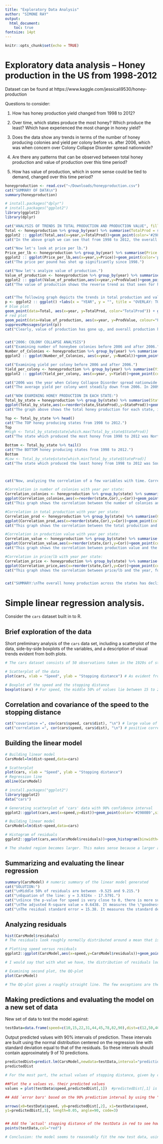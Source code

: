 ```yaml
---
title: "Exploratory Data Analysis"
author: "SIMONE RAY"
output:   
  html_document:
    toc: true
fontsize: 14pt
---
```

  <!-- This is just the options for setup. Leave them be.-->
  
```r
knitr::opts_chunk$set(echo = TRUE)
```

<!-- This starts the actual text of the document. Feel free to add text/code here. -->
  
# Exploratory data analysis -- Honey production in the US from 1998-2012

Dataset can be found at https://www.kaggle.com/jessicali9530/honey-production 

Questions to consider:

1. How has honey production yield changed from 1998 to 2012?

2. Over time, which states produce the most honey? Which produce the least? Which have experienced the most change in honey yield?

3. Does the data show any trends in terms of the number of honey producing colonies and yield per colony before vs. after 2006, which was when concern over Colony Collapse Disorder spread nationwide?

4. Are there any patterns that can be observed between total honey production and value of production over this time period?

5. How has value of production, which in some sense could be tied to demand, changed over this time period?

```r
honeyproduction <- read.csv("~/Downloads/honeyproduction.csv")
cat("SUMMARY OF DATA\n")
summary(honeyproduction)

# install.packages("dplyr")
# install.packages("ggplot2")
library(ggplot2)
library(dplyr)

cat("ANALYSIS OF TRENDS IN TOTAL PRODUCTION AND PRODUCTION VALUE", fill = TRUE)
Total <- honeyproduction %>% group_by(year) %>% summarise(TotalProd = sum(totalprod))
ggplot2 :: ggplot(Total,aes(x=year,y=TotalProd))+geom_point(color='#2980B9',size=4)+geom_smooth(method=lm,se=TRUE, color='#2C3E50')+labs(x = "YEAR", y = "Total Honey Production", title = "OVERALL HONEY PRODUCTION FROM 1998 to 2012")
cat("In the above graph we can see that from 1998 to 2012, the overall amount of honey production across the United States has declined.")

cat("Now let's look at price per lb.")
Price_per_lb <- honeyproduction %>% group_by(year) %>% summarise(Price = mean(priceperlb))
ggplot2 :: ggplot(Price_per_lb,aes(x=year,y=Price))+geom_point(color='purple',size=2)+geom_line(color='#2C3E50')+labs(x = "YEAR", y = "Average price per pound(dollars)", title = "AVERAGE PRICE PER POUND FROM 1998 to 2012")
cat("The price per pound has shot up significantly since 1998.")

cat("Now let's analyze value of production.")
Value_of_production <- honeyproduction %>% group_by(year) %>% summarise(ProdValue = sum(prodvalue))
ggplot2 :: ggplot(Value_of_production,aes(x=year,y=ProdValue))+geom_point(color='red',size=4)+geom_smooth(method=lm,se=TRUE, color='#2C3E50')+labs(x = "YEAR", y = "Value of Honey Production", title = "OVERALL PRODUCTION VALUE FROM 1998 to 2012")
cat("The value of production shows the reverse trend as that seen for honey production. This makes sense as value of production = total production * price per lb. With a decline in honey production and consistent demand, the prices have gone up (as we saw above), leading to a higher value of production over time.")


cat("The following graph depicts the trends in total production and value of production in the same plot.")
p <- ggplot2 :: ggplot() +labs(x = "YEAR", y = "", title = "OVERLAY: TOTAL PRODUCTION AND PRODUCTION VALUE")+
# blue plot
geom_point(data=Total, aes(x=year, y=TotalProd, color="TotalProd")) + geom_line()+geom_smooth(data=Total, aes(x=year, y=TotalProd), fill="blue",colour="darkblue", size=1) +
# red plot
geom_point(data=Value_of_production, aes(x=year, y=ProdValue, colour="ProdValue")) + geom_line()+geom_smooth(data=Value_of_production, aes(x=year, y=ProdValue), fill="red",colour="red", size=1) + scale_colour_manual("", breaks = c("TotalProd", "ProdValue"), values = c("red", "darkblue"))
suppressMessages(print(p))
cat("Clearly, value of production has gone up, and overall production has gone down. This means that honey is slowly getting rarer and more expensive in the United States.")


cat("2006: COLONY COLLAPSE ANALYSIS")
cat("Examining number of honeybee colonies before 2006 and after 2006.")
Number_of_Colonies <- honeyproduction %>% group_by(year) %>% summarise(NumCol = sum(numcol))
ggplot2 :: ggplot(Number_of_Colonies, aes(x=year, y=NumCol))+geom_point(color='blue', size=3)+geom_line()+geom_vline(xintercept = 2006, linetype= 'dotted', color = 'purple')+labs(x= "YEAR", y="Number of Colonies", title = "NUMBER OF HONEYBEE COLONIES from 1998 to 2012")

cat("Examining yield per colony before 2006 and after 2006.")
Yield_per_colony <- honeyproduction %>% group_by(year) %>% summarise(Yield = mean(yieldpercol))
ggplot2 :: ggplot(Yield_per_colony, aes(x=year, y=Yield))+geom_point(color='blue', size=3)+geom_line()+geom_vline(xintercept = 2006, linetype= 'dotted', color = 'purple')+labs(x= "YEAR", y="Average yield from colonies (pounds)", title = "AVERAGE YIELD PER COLONY from 1998 to 2012")

cat("2006 was the year when Colony Collapse Disorder spread nationwide. From our two graphs, we can see the number of colonies did generally show a downward trend, going significantly low right before and after 2006. In 2008, it hit an all-time low (during time period of 1998 to 2012) but interestingly, shot up to an all-time high in 2010. This may be due to an interest in reviving the number of colonies following the nationwide concern in 2006.")
cat("The average yield per colony went steadily down from 2006. In 2009, it went down by a huge amount. Again this would explain why in 2010, the number of colonies went up: due to concern over low yield, there must have been an urgent attempt at reviving the number of colonies. After 2009, the average yield went up slightly but still remained relatively low. The overall trend from 1998 to 2012 shows a decrease in average yield.")

cat("NOW EXAMINING HONEY PRODUCTION IN EACH STATE:")
Total_by_state = honeyproduction %>% group_by(state) %>% summarise(StateProd = sum(totalprod)) %>% arrange(desc(StateProd)) 
ggplot(Total_by_state,aes(x=reorder(state,StateProd),y=StateProd))+geom_point(color='#2980B9',size=3)+geom_col(color="brown", fill="dark blue")+coord_flip()+labs(x = "STATE", y = "Total Honey Production (pounds)", title = "TOTAL HONEY PRODUCTION FOR EACH STATE from 1998 to 2012")
cat("The graph above shows the total honey production for each state, in descending order.") 

Top <- Total_by_state %>% head()
cat("The TOP honey producing states from 1998 to 2012.")
Top
#High <- Total_by_state$state[which.max(Total_by_state$StateProd)]
cat("The state which produced the most honey from 1998 to 2012 was North Dakota. North Dakota was followed by California, South Dakota, Florida, Montana, and Minnesota.")

Bottom <- Total_by_state %>% tail()
cat("The BOTTOM honey producing states from 1998 to 2012.")
Bottom
#Low <- Total_by_state$state[which.min(Total_by_state$StateProd)]
cat("The state which produced the least honey from 1998 to 2012 was South Carolina. Other States which produced the least amount of honey over this time period include Oklahama, Maryland, Kentucky, Maine and Virginia.")



cat("Now, analyzing the correlation of a few variables with time. Correlation has a value from 1 to -1. A positive correlation implies positive growth over time and a negative correlation implies negative growth over time. A correlation value of 0 implies no evident growth.") 

#Correlation in number of colonies with year per state:
Correlation_colonies <- honeyproduction %>% group_by(state) %>% summarise(Cor=cor(numcol, year)) %>% arrange(desc(Cor))
ggplot(Correlation_colonies,aes(x=reorder(state,Cor),y=Cor))+geom_point(color='#2980B9',size=3)+geom_col(color="yellow", fill="orange")+labs(x = "STATE", y = "Correlation of number of colonies with year", title = "GROWTH IN NUMBER OF COLONIES BY STATE FROM 1998 to 2012") +theme(axis.text.x = element_text(angle = 90, hjust = 1))
cat("This graph shows the correlation between the number of colonies and the year, for every state. It is laid out according to increasing correlation. More states show negative growth than positive growth, again pointing to a decline in overall number of honeybee colonies. In particular, Missouri, South Carolina and Maryland show the greatest negative growth. North Dakota, Hawaii, and Montana shows the greatest positive growth.") 

#Correlation in total production with year per state:
Correlation_prod <- honeyproduction %>% group_by(state) %>% summarise(Cor=cor(totalprod, year)) %>% arrange(desc(Cor))
ggplot(Correlation_prod,aes(x=reorder(state,Cor),y=Cor))+geom_point(color='#2980B9',size=3)+geom_col(color="brown", fill="dark blue")+labs(x = "STATE", y = "Correlation of total production with year", title = "GROWTH IN TOTAL PRODUCTION BY STATE FROM 1998 to 2012") +theme(axis.text.x = element_text(angle = 90, hjust = 1))
cat("This graph shows the correlation between the total production and the year, for every state. Total production has mostly decreased in majority of states, with the exception of Hawaii, South Carolina (no increase/decrease) and New Jersey, Kentucky, North Carolina, North Dakota, and Missouri (increase in production).")

#Correlation in production value with year per state:
Correlation_value <- honeyproduction %>% group_by(state) %>% summarise(Cor=cor(prodvalue, year)) %>% arrange(desc(Cor))
ggplot(Correlation_value,aes(x=reorder(state,Cor),y=Cor))+geom_point(color='#2980B9',size=3)+geom_col(color="black", fill="lightblue")+labs(x = "STATE", y = "Correlation of production value with year", title = "GROWTH IN PRODUCTION VALUE BY STATE FROM 1998 to 2012") +theme(axis.text.x = element_text(angle = 90, hjust = 1))
cat("This graph shows the correlation between production value and the year, for every state. Only 6 states, Maryland, Missouri, Oklahoma, Arkansas, Kansas, and Arizona show a decrease in production value over time. Most states have a positive correlation. This implies production value has generally increased, which matches with our previous analysis that total production value has increased over time.")

#Correlation in price/lb with year per state:
Correlation_price <- honeyproduction %>% group_by(state) %>% summarise(Cor=cor(priceperlb, year)) %>% arrange(desc(Cor))
ggplot(Correlation_price,aes(x=reorder(state,Cor),y=Cor))+geom_point(color='#2980B9',size=3)+geom_col(color="black", fill="darkgray")+labs(x = "STATE", y = "Correlation of price per lb with year", title = "GROWTH IN PRICE PER LB BY STATE FROM 1998 to 2012") +theme(axis.text.x = element_text(angle = 90, hjust = 1))
cat("This graph shows the correlation between price/lb and the year, for every state. There is a positive correlation for all states, i.e. price/lb of honey has steadily increased all across the country since 1998.")


cat("SUMMARY:\nThe overall honey production across the states has declined since 1998. The production value has inversely increased, with average cost per lb skyrocketing.\nVARIABLES: \nNumber of colonies has gone down in 31 out of 44 States.\nTotal production has gone down in 37 out of 44 states.\nProduction value has gone up in 38 out of 44 states.\nPrice per lb has gone up in ALL states. \n\nTOP 5 Honey Producers(based on total amount of honey produced):\n1. North Dakota\n2. California\n3. South Dakota\n4. Florida\n5. Montana \n\nBOTTOM 5 Honey Producers(based on total amount of honey produced)\n1. South Carolina\n2. Oklahama\n3. Maryland\n4. Kentucky\n5. Maine\n\n There are trends before and after 2006 when there was concern over the Colony Collapse disorder. The number of colonies started to drop before 2006 and then shot up for a short period of time before coming back down again. Average yield per colony also significantly dropped beginning 2005 and has stayed low.\n\n Hence, from the above data, we can see that honey is slowly but surely getting to be a rarer and more costly treat.")
```



# Simple linear regression analysis.
Consider the `cars` dataset built in to R.

## Brief exploration of the data
Short preliminary analysis of the `cars` data set, including a scatterplot of the data, side-by-side boxplots of the variables, and a description of visual trends evident from both plots.

```r
# The cars dataset consists of 50 observations taken in the 1920s of stopping distances with a given speed, where the speed is the independent x variable and the stopping distance is the dependent y variable. The speed is measured in mph and the distance in feet.

# Scatterplot of the data
plot(cars, xlab = "Speed", ylab = "Stopping distance") # As evident from this plot, on average, as speed increases, stopping distance also increases, i.e. there is a positive correlation between the two variables.

# Boxplot of the speed and the stopping distance
boxplot(cars) # For speed, the middle 50% of values lie between 15 to 20 mph. And for stopping distance, the middle 50% of values lie between about 20 to 60 feet. This implies that for a small variation/change in speed, there is a larger variation/change in stopping distance. 
```

## Correlation and covariance of the speed to the stopping distance

```r
cat("covariance =", cov(cars$speed, cars$dist), "\n") # large value of covariance is hard to interpret, the correlation constant is more useful
cat("correlation =", cor(cars$speed, cars$dist), "\n") # positive correlation of 0.8 implies stopping distance increases with speed, i.e. there is a relationship between the two variables AND that relationship is positively related (correlation values range from -1 to 1)
```

## Building the linear model 

```r
# Building linear model
CarsModel=lm(dist~speed,data=cars)

# Scatterplot
plot(cars, xlab = "Speed", ylab = "Stopping distance")
# Regression line
abline(CarsModel)
```


```r
# install.packages("ggplot2")
library(ggplot2)
data("cars")
```


```r
# Generating scatterplot of 'cars' data with 90% confidence interval
ggplot2::ggplot(cars,aes(x=speed,y=dist))+geom_point(color='#2980B9',size=4)+geom_smooth(method=lm,se=TRUE, color='#2C3E50',level=0.9)

# Building linear model
CarsModel=lm(dist~speed,data=cars)

# Histogram of residuals
ggplot2::ggplot(cars,aes(CarsModel$residuals))+geom_histogram(binwidth=5)

# The shaded region becomes larger. This makes sense because a larger area will have a higher chance of containing the "true" regression line versus a smaller area. The confidence interval widens at the extremities to accommodate the standard error in intercept and slope values. 

```

## Summarizing and evaluating the linear regression

```r
summary(CarsModel) # numeric summary of the linear model generated
cat("SOLUTION:")
cat("\nMiddle 50% of residuals are between -9.525 and 9.215.")
cat("\nEquation of the line: y = 3.9324x - 17.5791.")
cat("\nSince the p-value for speed is very close to 0, there is more substantial evidence that the estimate of 3.9324 is a solid claim, i.e. it has high significance. This is not so for the intercept of -17.5791, where the evidence may be insufficient, i.e. it has low significance.")
cat("\nThe adjusted R-square value = 0.6438. It measures the \"goodness\" of fit and is between 0 to 1. This means approximately 64% of randomness in the stopping distance is explained or \"removed\" by the variation of the input factor of speed.")
cat("\nThe residual standard error = 15.38. It measures the standard deviation in the distribution of residuals.")
```


## Analyzing residuals

```r
hist(CarsModel$residuals)
# The residuals look roughly normally distributed around a mean that is slightly less than 0 (although there are a few residuals that are in a higher range than would be predicted by a normal distribution).
```


```r
# Plotting speed versus residuals
ggplot2::ggplot(CarsModel,aes(x=speed,y=CarsModel$residuals))+geom_point(color='#2980B9',size=2)+geom_smooth(method=lm,se=TRUE, color='#2C3E50',level=0.9)

# I would say that with what we have, the distribution of residuals look roughly homoscedastic. While there are a few outliers, there is no clear pattern of ballooning of residuals with speed. Perhaps with a larger number of data points, one would be able to make a more confident analysis. 
```


```r
# Examining second plot, the QQ-plot
plot(CarsModel)

# The QQ-plot gives a roughly straight line. The few exceptions are the residual values of 23, 35, and 49, which are much larger than predicted. This was apparent in the previously generated histogram. The larger residual values are clearly not in line with the normal distribution. 
```


## Making predictions and evaluating the model on a new set of data

New set of data to test the model against:

```r
testData=data.frame(speed=c(10,15,22,31,44,45,78,82,90),dist=c(12,50,40,90,154,139,286,284,345))
```


Output predicted values with 90% intervals of prediction. These intervals are built using the normal distribution centered on the regression line with standard deviation equal to that of the residuals. So these intervals should contain approximately 9 of 10 predictions.

```r
predictedDist=predict.lm(CarsModel,newdata=testData,interval="prediction",level=0.9)
predictedDist

# For the most part, the actual values of stopping distance, given by c(12, 50, 40, 90, 154, 139, 286, 284, 345) are contained in the prediction intervals. But with regards to the predicted fit, there is quite a bit of variation, around 10-20 feet. 
```


```r
##Plot the x values vs. their predicted values
values = plot(testData$speed,predictedDist[,1])  #predictedDist[,1] is the `fit' column of the prediction output.

## Add `error bars' based on the 90% prediction interval by using the "arrow" function which draws an arrow from (x0,y0) to (x1,y1)-- y0 and y1 are the lwr and upr bounds of the prediction interval for each x value.

arrows(x0=testData$speed, y0=predictedDist[,2], x1=testData$speed,
y1=predictedDist[,3], length=0.05, angle=90, code=3)


## Add the `actual' stopping distance of the testData in red to see how the predictions match up
points(testData,col="red") 
```


```r
# Conclusion: the model seems to reasonably fit the new test data, using the 90% confidence interval. With the exception of one of the data points, all the new data points lie within the predicted intervals and follow the same linear relationsip. However it is important to note that just because the points lie within the prediction interval, that does not necesarily mean the model itself is accurate. Since the sample size is small, the prediction intervals are very wide and thus containment in the interval is meaningless for the model's accuracy.
```









